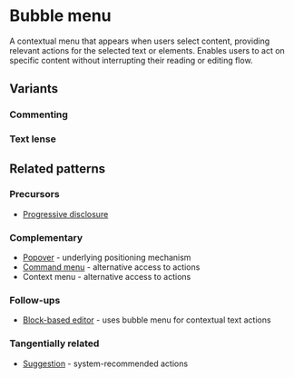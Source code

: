 
<Meta of={BubbleMenuStories} />

# Bubble menu

A contextual menu that appears when users select content, providing relevant actions for the selected text or elements. Enables users to act on specific content without interrupting their reading or editing flow.

<Story of={BubbleMenuStories.Basic} />


## Variants

### Commenting

<Story of={BubbleMenuStories.Commenting} />

### Text lense

<Story of={BubbleMenuStories.TextLense} />

## Related patterns

### Precursors

- [Progressive disclosure](../?path=/docs/patterns-progressive-disclosure--docs)

### Complementary

- [Popover](../?path=/docs/primitives-popover--docs) - underlying positioning mechanism
- [Command menu](../?path=/docs/patterns-command-menu--docs) - alternative access to actions
- Context menu - alternative access to actions

### Follow-ups

- [Block-based editor](../?path=/docs/compositions-blockbasededitor--docs) - uses bubble menu for contextual text actions

### Tangentially related

- [Suggestion](../?path=/docs/patterns-suggestion--docs) - system-recommended actions
